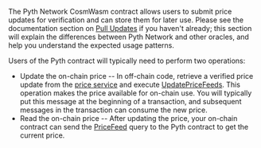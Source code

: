 The Pyth Network CosmWasm contract allows users to submit price updates for verification and can store them for later use.
Please see the documentation section on [Pull Updates](documentation/pythnet-price-feeds/on-demand) if you haven't already;
this section will explain the differences between Pyth Network and other oracles, and help you understand the expected usage patterns.

Users of the Pyth contract will typically need to perform two operations:

- Update the on-chain price -- In off-chain code, retrieve a verified price update from the
  [price service](documentation/pythnet-price-feeds/price-service) and execute [UpdatePriceFeeds](cosmwasm/execute-update-price-feeds).
  This operation makes the price available for on-chain use.
  You will typically put this message at the beginning of a transaction, and subsequent messages in the transaction
  can consume the new price.
- Read the on-chain price -- After updating the price, your on-chain contract can send the [PriceFeed](cosmwasm/query-price-feed) query
  to the Pyth contract to get the current price.
